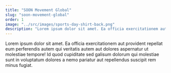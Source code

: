 ```yaml
---
title: "SOON Movement Global"
slug: "soon-movement-global"
order: 1
image: "../src/images/sports-day-shirt-back.png"
description: "Lorem ipsum dolor sit amet. Ea officia exercitationem aut provident repellat eum perferendis autem qui veritatis autem aut dolores aspernatur ut molestiae tempore! Id quod cupiditate sed galisum dolorum qui molestiae sunt in voluptatum dolores a nemo pariatur aut repellendus suscipit rem minus fugiat."
---
```


Lorem ipsum dolor sit amet. Ea officia exercitationem aut provident repellat eum perferendis autem qui veritatis autem aut dolores aspernatur ut molestiae tempore! Id quod cupiditate sed galisum dolorum qui molestiae sunt in voluptatum dolores a nemo pariatur aut repellendus suscipit rem minus fugiat.
